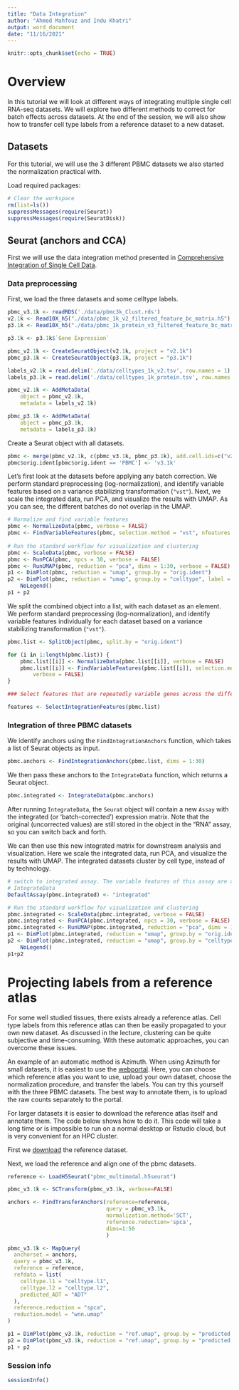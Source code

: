 ```yaml
---
title: "Data Integration"
author: "Ahmed Mahfouz and Indu Khatri"
output: word_document
date: "11/16/2021"
---
```


```r
knitr::opts_chunk$set(echo = TRUE)
```

# Overview


In this tutorial we will look at different ways of integrating multiple single cell RNA-seq datasets. We will explore two different methods to correct for batch effects across datasets. At the end of the session, we will also show how to transfer cell type labels from a reference dataset to a new dataset.


## Datasets

For this tutorial, we will use the 3 different PBMC datasets we also started the normalization practical with.


Load required packages:

```r
# Clear the workspace
rm(list=ls())
suppressMessages(require(Seurat))
suppressMessages(require(SeuratDisk))
```

## Seurat (anchors and CCA)

First we will use the data integration method presented in [Comprehensive Integration of Single Cell Data](https://www.sciencedirect.com/science/article/pii/S0092867419305598?via%3Dihub).

### Data preprocessing

First, we load the three datasets and some celltype labels. 

```r

pbmc_v3.1k <- readRDS('./data/pbmc3k_Clust.rds')
v2.1k <- Read10X_h5("./data/pbmc_1k_v2_filtered_feature_bc_matrix.h5")
p3.1k <- Read10X_h5("./data/pbmc_1k_protein_v3_filtered_feature_bc_matrix.h5")

p3.1k <- p3.1k$`Gene Expression`

pbmc_v2.1k <- CreateSeuratObject(v2.1k, project = "v2.1k")
pbmc_p3.1k <- CreateSeuratObject(p3.1k, project = "p3.1k")

labels_v2.1k = read.delim('./data/celltypes_1k_v2.tsv', row.names = 1)
labels_p3.1k = read.delim('./data/celltypes_1k_protein.tsv', row.names = 1)

pbmc_v2.1k <- AddMetaData(
    object = pbmc_v2.1k,
    metadata = labels_v2.1k)

pbmc_p3.1k <- AddMetaData(
    object = pbmc_p3.1k,
    metadata = labels_p3.1k)

```

Create a Seurat object with all datasets.

```r

pbmc <- merge(pbmc_v2.1k, c(pbmc_v3.1k, pbmc_p3.1k), add.cell.ids=c("v2.1k","v3.1k","p3.1k"))
pbmc$orig.ident[pbmc$orig.ident == 'PBMC'] <- 'v3.1k'

```

Let's first look at the datasets before applying any batch correction. We perform standard preprocessing (log-normalization), and identify variable features based on a variance stabilizing transformation (`"vst"`). Next, we scale the integrated data, run PCA, and visualize the results with UMAP. As you can see, the different batches do not overlap in the UMAP. 

```r
# Normalize and find variable features
pbmc <- NormalizeData(pbmc, verbose = FALSE)
pbmc <- FindVariableFeatures(pbmc, selection.method = "vst", nfeatures = 2000, verbose = FALSE)
    
# Run the standard workflow for visualization and clustering
pbmc <- ScaleData(pbmc, verbose = FALSE)
pbmc <- RunPCA(pbmc, npcs = 30, verbose = FALSE)
pbmc <- RunUMAP(pbmc, reduction = "pca", dims = 1:30, verbose = FALSE)
p1 <- DimPlot(pbmc, reduction = "umap", group.by = "orig.ident")
p2 <- DimPlot(pbmc, reduction = "umap", group.by = "celltype", label = TRUE, repel = TRUE) + 
    NoLegend()
p1 + p2
```

We split the combined object into a list, with each dataset as an element. We perform standard preprocessing (log-normalization), and identify variable features individually for each dataset based on a variance stabilizing transformation (`"vst"`).

```r
pbmc.list <- SplitObject(pbmc, split.by = "orig.ident")

for (i in 1:length(pbmc.list)) {
    pbmc.list[[i]] <- NormalizeData(pbmc.list[[i]], verbose = FALSE)
    pbmc.list[[i]] <- FindVariableFeatures(pbmc.list[[i]], selection.method = "vst", nfeatures = 2000, 
        verbose = FALSE)
}

### Select features that are repeatedly variable genes across the different dataset

features <- SelectIntegrationFeatures(pbmc.list)

```


### Integration of three PBMC datasets

We identify anchors using the `FindIntegrationAnchors` function, which takes a list of Seurat objects as input. 

```r
pbmc.anchors <- FindIntegrationAnchors(pbmc.list, dims = 1:30)
```

We then pass these anchors to the `IntegrateData` function, which returns a Seurat object. 

```r
pbmc.integrated <- IntegrateData(pbmc.anchors)
```

After running `IntegrateData`, the `Seurat` object will contain a new `Assay` with the integrated (or ‘batch-corrected’) expression matrix. Note that the original (uncorrected values) are still stored in the object in the “RNA” assay, so you can switch back and forth.

We can then use this new integrated matrix for downstream analysis and visualization. Here we scale the integrated data, run PCA, and visualize the results with UMAP. The integrated datasets cluster by cell type, instead of by technology.

```r
# switch to integrated assay. The variable features of this assay are automatically set during
# IntegrateData
DefaultAssay(pbmc.integrated) <- "integrated"

# Run the standard workflow for visualization and clustering
pbmc.integrated <- ScaleData(pbmc.integrated, verbose = FALSE)
pbmc.integrated <- RunPCA(pbmc.integrated, npcs = 30, verbose = FALSE)
pbmc.integrated <- RunUMAP(pbmc.integrated, reduction = "pca", dims = 1:30, verbose = FALSE)
p1 <- DimPlot(pbmc.integrated, reduction = "umap", group.by = "orig.ident")
p2 <- DimPlot(pbmc.integrated, reduction = "umap", group.by = "celltype", label = TRUE, repel = TRUE) + 
    NoLegend()
p1+p2
```


# Projecting labels from a reference atlas
For some well studied tissues, there exists already a reference atlas. Cell type labels from this reference atlas can then be easily propagated to your own new dataset. As discussed in the lecture, clustering can be quite subjective and time-consuming. With these automatic approaches, you can overcome these issues. 

An example of an automatic method is Azimuth. When using Azimuth for small datasets, it is easiest to use the [webportal](https://azimuth.hubmapconsortium.org/).  Here, you can choose which reference atlas you want to use, upload your own dataset, choose the normalization procedure, and transfer the labels. You can try this yourself with the three PBMC datasets. The best way to annotate them, is to upload the raw counts separately to the portal.

For larger datasets it is easier to download the reference atlas itself and annotate them. The code below shows how to do it. This code will take a long time or is impossible to run on a normal desktop or Rstudio cloud, but is very convenient for an HPC cluster.

First we [download](https://atlas.fredhutch.org/data/nygc/multimodal/pbmc_multimodal.h5seurat) the reference dataset.

Next, we load the reference and align one of the pbmc datasets.

```r

reference <- LoadH5Seurat("pbmc_multimodal.h5seurat")

pbmc_v3.1k <- SCTransform(pbmc_v3.1k, verbose=FALSE)

anchors <- FindTransferAnchors(reference=reference,
                               query = pbmc_v3.1k, 
                               normalization.method='SCT',
                               reference.reduction='spca',
                               dims=1:50
                               )

pbmc_v3.1k <- MapQuery(
  anchorset = anchors,
  query = pbmc_v3.1k,
  reference = reference,
  refdata = list(
    celltype.l1 = "celltype.l1",
    celltype.l2 = "celltype.l2",
    predicted_ADT = "ADT"
  ),
  reference.reduction = "spca", 
  reduction.model = "wnn.umap"
)

p1 = DimPlot(pbmc_v3.1k, reduction = "ref.umap", group.by = "predicted.celltype.l1", label = TRUE, label.size = 3, repel = TRUE) + NoLegend()
p2 = DimPlot(pbmc_v3.1k, reduction = "ref.umap", group.by = "predicted.celltype.l2", label = TRUE, label.size = 3 ,repel = TRUE) + NoLegend()
p1 + p2


```


### Session info

```r
sessionInfo()
```
